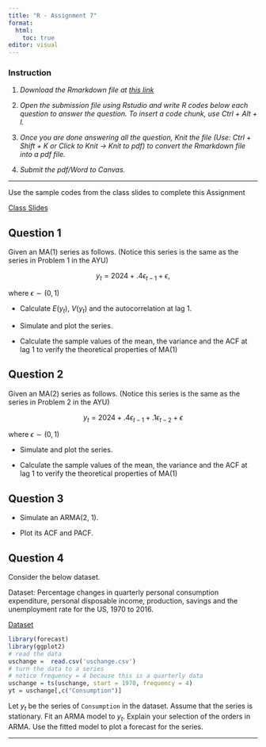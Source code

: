 ```yaml
---
title: "R - Assignment 7"
format: 
  html: 
    toc: true
editor: visual
---
```


### Instruction

1.  *Download the Rmarkdown file at [this link](R_submission.Rmd)*

2.  *Open the submission file using Rstudio and write R codes below each question to answer the question. To insert a code chunk, use Ctrl + Alt + I.*

3.  *Once you are done answering all the question, Knit the file (Use: Ctrl + Shift + K or Click to Knit -\> Knit to pdf) to convert the Rmarkdown file into a pdf file.*

4.  *Submit the pdf/Word to Canvas.*

------------------------------------------------------------------------

Use the sample codes from the class slides to complete this Assignment

[Class Slides](note7.html)

## Question 1 

Given an MA(1) series as follows. (Notice this series is the same as the series in Problem 1 in the AYU)

$$y_t = 2024 + .4 \epsilon_{t-1} + \epsilon,$$

where $\epsilon \sim (0, 1)$

- Calculate $E(y_t)$, $V(y_t)$ and the autocorrelation at lag 1. 

- Simulate and plot the series.

- Calculate the sample values of the mean, the variance and the ACF at lag 1 to verify the theoretical properties of MA(1)

## Question 2 

Given an MA(2) series as follows. (Notice this series is the same as the series in Problem 2 in the AYU)

$$y_t = 2024 + .4 \epsilon_{t-1} +.1 \epsilon_{t-2} + \epsilon$$

where $\epsilon \sim (0, 1)$

- Simulate and plot the series.

- Calculate the sample values of the mean, the variance and the ACF at lag 1 to verify the theoretical properties of MA(1)

## Question 3

- Simulate an ARMA(2, 1). 

- Plot its ACF and PACF. 

## Question 4

Consider the below dataset. 

Dataset: Percentage changes in quarterly personal consumption expenditure, personal disposable income, production, savings and the unemployment rate for the US, 1970 to 2016.

[Dataset](uschange.csv)

```r
library(forecast)
library(ggplot2)
# read the data
uschange =  read.csv('uschange.csv')
# turn the data to a series
# notice frequency = 4 because this is a quarterly data
uschange = ts(uschange, start = 1970, frequency = 4)
yt = uschange[,c("Consumption")] 
```

Let $y_t$ be the series of `Consumption` in the dataset. Assume that the series is stationary. Fit an ARMA model to $y_t$. Explain your selection of the orders in ARMA. Use the fitted model to plot a forecast for the series. 

------------------------------------------------------------------------
